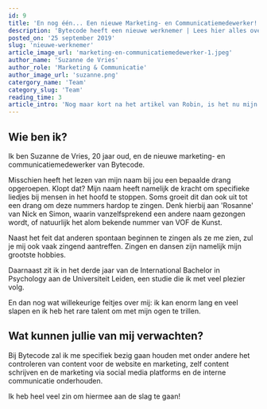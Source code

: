 ```yaml
---
id: 9
title: 'En nog één... Een nieuwe Marketing- en Communicatiemedewerker!'
description: 'Bytecode heeft een nieuwe werknemer | Lees hier alles over onze nieuwe aanwinst, van haar werkzaamheden tot aan onbelangrijke feitjes'
posted_on: '25 september 2019'
slug: 'nieuwe-werknemer'
article_image_url: 'marketing-en-communicatiemedewerker-1.jpeg'
author_name: 'Suzanne de Vries'
author_role: 'Marketing & Communicatie'
author_image_url: 'suzanne.png'
catergory_name: 'Team'
category_slug: 'Team'
reading_time: 3
article_intro: 'Nog maar kort na het artikel van Robin, is het nu mijn beurt! Zoals zij ook al beschreef wordt Bytecode steeds groter, en zo ook het team. In dit artikel zal ik mijzelf voorstellen en uitleggen wat mijn functie in zal gaan houden.'
---
```


## Wie ben ik?

Ik ben Suzanne de Vries, 20 jaar oud, en de nieuwe marketing- en communicatiemedewerker van Bytecode.

Misschien heeft het lezen van mijn naam bij jou een bepaalde drang opgeroepen. Klopt dat? Mijn naam heeft namelijk de kracht om specifieke liedjes bij mensen in het hoofd te stoppen. Soms groeit dit dan ook uit tot een drang om deze nummers hardop te zingen. Denk hierbij aan 'Rosanne' van Nick en Simon, waarin vanzelfsprekend een andere naam gezongen wordt, of natuurlijk het alom bekende nummer van VOF de Kunst.

Naast het feit dat anderen spontaan beginnen te zingen als ze me zien, zul je mij ook vaak zingend aantreffen. Zingen en dansen zijn namelijk mijn grootste hobbies.

Daarnaast zit ik in het derde jaar van de International Bachelor in Psychology aan de Universiteit Leiden, een studie die ik met veel plezier volg.

En dan nog wat willekeurige feitjes over mij: ik kan enorm lang en veel slapen en ik heb het rare talent om met mijn ogen te trillen.


## Wat kunnen jullie van mij verwachten?

Bij Bytecode zal ik me specifiek bezig gaan houden met onder andere het controleren van content voor de website en marketing, zelf content schrijven en de marketing via social media platforms en de interne communicatie onderhouden.

Ik heb heel veel zin om hiermee aan de slag te gaan!
